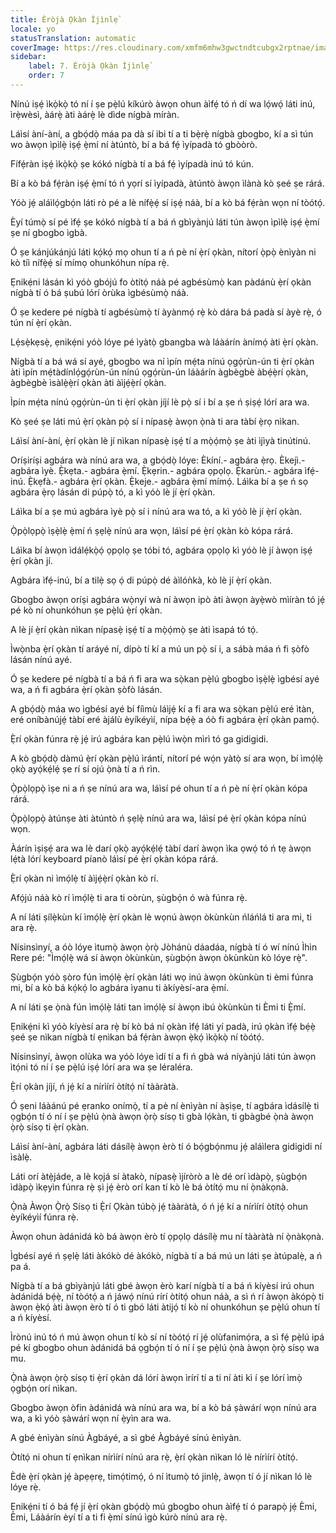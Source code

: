 ```yaml
---
title: Èròjà Ọkàn Ìjìnlẹ̀
locale: yo
statusTranslation: automatic
coverImage: https://res.cloudinary.com/xmfm6mhw3gwctndtcubgx2rptnae/image/upload/v1741354419/small_cover_la_gran_rebelion_28716e29d2.webp
sidebar:
    label: 7. Èròjà Ọkàn Ìjìnlẹ̀
    order: 7
---
```

Nínú iṣẹ́ ìkọ̀kọ̀ tó ní í ṣe pẹ̀lú kíkúrò àwọn ohun àìfẹ́ tó ń dí wa lọ́wọ́ láti inú, ìrẹ̀wèsì, àárẹ̀ àti àárẹ̀ lè dìde nígbà míràn.

Láìsí àní-àní, a gbọ́dọ̀ máa pa dà sí ibi tí a ti bẹ̀rẹ̀ nígbà gbogbo, kí a sì tún wo àwọn ìpìlẹ̀ iṣẹ́ ẹ̀mí ní àtúntò, bí a bá fẹ́ ìyípadà tó gbòòrò.

Fífẹ́ràn iṣẹ́ ìkọ̀kọ̀ ṣe kókó nígbà tí a bá fẹ́ ìyípadà inú tó kún.

Bí a kò bá fẹ́ràn iṣẹ́ ẹ̀mí tó ń yọrí sí ìyípadà, àtúntò àwọn ìlànà kò ṣeé ṣe rárá.

Yóò jẹ́ aláìlọ́gbọ́n láti rò pé a lè nífẹ̀ẹ́ sí iṣẹ́ náà, bí a kò bá fẹ́ràn wọn ní tòótọ́.

Èyí túmọ̀ sí pé ìfẹ́ ṣe kókó nígbà tí a bá ń gbìyànjú láti tún àwọn ìpìlẹ̀ iṣẹ́ ẹ̀mí ṣe ní gbogbo ìgbà.

Ó ṣe kánjúkánjú láti kọ́kọ́ mọ ohun tí a ń pè ní ẹ̀rí ọkàn, nítorí ọ̀pọ̀ ènìyàn ni kò tíì nífẹ̀ẹ́ sí mímọ ohunkóhun nípa rẹ̀.

Ẹnikẹ́ni lásán kì yóò gbójú fo òtítọ́ náà pé agbésùmọ̀ kan pàdánù ẹ̀rí ọkàn nígbà tí ó bá ṣubú lórí òrùka ìgbésùmọ̀ náà.

Ó ṣe kedere pé nígbà tí agbésùmọ̀ tí àyànmọ́ rẹ̀ kò dára bá padà sí àyè rẹ̀, ó tún ní ẹ̀rí ọkàn.

Lẹ́sẹ̀kẹsẹ̀, ẹnikẹ́ni yóò lóye pé ìyàtọ̀ gbangba wà láàárín ànímọ́ àti ẹ̀rí ọkàn.

Nígbà tí a bá wá sí ayé, gbogbo wa ní ìpín mẹ́ta nínú ọgọ́rùn-ún ti ẹ̀rí ọkàn àti ìpín mẹ́tàdínlọ́gọ́rùn-ún nínú ọgọ́rùn-ún láàárín àgbègbè àbẹ́ẹ̀rí ọkàn, àgbègbè ìsàlẹ̀ẹ̀rí ọkàn àti àìjẹ́ẹ̀rí ọkàn.

Ìpín mẹ́ta nínú ọgọ́rùn-ún ti ẹ̀rí ọkàn jíjí lè pọ̀ sí i bí a ṣe ń ṣiṣẹ́ lórí ara wa.

Kò ṣeé ṣe láti mú ẹ̀rí ọkàn pọ̀ sí i nípasẹ̀ àwọn ọ̀nà ti ara tàbí ẹ̀rọ nìkan.

Láìsí àní-àní, ẹ̀rí ọkàn lè jí nìkan nípasẹ̀ iṣẹ́ tí a mọ̀ọ́mọ̀ ṣe àti ìjìyà tinútinú.

Oríṣiríṣi agbára wà nínú ara wa, a gbọ́dọ̀ lóye: Èkíní.- agbára ẹ̀rọ. Èkejì.- agbára ìyè. Ẹ̀kẹta.- agbára ẹ̀mí. Ẹ̀kẹrin.- agbára ọpọlọ. Ẹ̀karùn.- agbára ìfẹ́-inú. Ẹ̀kẹfà.- agbára ẹ̀rí ọkàn. Ẹ̀keje.- agbára ẹ̀mí mímọ́. Láìka bí a ṣe ń sọ agbára ẹ̀rọ lásán di púpọ̀ tó, a kì yóò lè jí ẹ̀rí ọkàn.

Láìka bí a ṣe mú agbára ìyè pọ̀ sí i nínú ara wa tó, a kì yóò lè jí ẹ̀rí ọkàn.

Ọ̀pọ̀lọpọ̀ ìṣẹ̀lẹ̀ ẹ̀mí ń ṣẹlẹ̀ nínú ara wọn, láìsí pé ẹ̀rí ọkàn kò kópa rárá.

Láìka bí àwọn ìdálẹ́kọ̀ọ́ ọpọlọ ṣe tóbi tó, agbára ọpọlọ kì yóò lè jí àwọn iṣẹ́ ẹ̀rí ọkàn jí.

Agbára ìfẹ́-inú, bí a tilẹ̀ sọ ọ́ di púpọ̀ dé àìlóǹkà, kò lè jí ẹ̀rí ọkàn.

Gbogbo àwọn oríṣi agbára wọ̀nyí wà ní àwọn ipò àti àwọn àyẹ̀wò mìíràn tó jẹ́ pé kò ní ohunkóhun ṣe pẹ̀lú ẹ̀rí ọkàn.

A lè jí ẹ̀rí ọkàn nìkan nípasẹ̀ iṣẹ́ tí a mọ̀ọ́mọ̀ ṣe àti ìsapá tó tọ́.

Ìwọ̀nba ẹ̀rí ọkàn tí aráyé ní, dípò tí kí a mú un pọ̀ sí i, a sábà máa ń fi ṣòfò lásán nínú ayé.

Ó ṣe kedere pé nígbà tí a bá ń fi ara wa sọ̀kan pẹ̀lú gbogbo ìṣẹ̀lẹ̀ ìgbésí ayé wa, a ń fi agbára ẹ̀rí ọkàn ṣòfò lásán.

A gbọ́dọ̀ máa wo ìgbésí ayé bí fíìmù láìjẹ́ kí a fi ara wa sọ̀kan pẹ̀lú eré ìtàn, eré oníbànújẹ́ tàbí eré àjálù èyíkéyìí, nípa bẹ́ẹ̀ a óò fi agbára ẹ̀rí ọkàn pamọ́.

Ẹ̀rí ọkàn fúnra rẹ̀ jẹ́ irú agbára kan pẹ̀lú ìwọ̀n mìrì tó ga gidigidi.

A kò gbọ́dọ̀ dàmú ẹ̀rí ọkàn pẹ̀lú ìrántí, nítorí pé wọ́n yàtọ̀ sí ara wọn, bí ìmọ́lẹ̀ ọkọ̀ ayọ́kẹ́lẹ́ ṣe rí sí ojú ọ̀nà tí a ń rìn.

Ọ̀pọ̀lọpọ̀ ìṣe ni a ń ṣe nínú ara wa, láìsí pé ohun tí a ń pè ní ẹ̀rí ọkàn kópa rárá.

Ọ̀pọ̀lọpọ̀ àtúnṣe àti àtúntò ń ṣẹlẹ̀ nínú ara wa, láìsí pé ẹ̀rí ọkàn kópa nínú wọn.

Àárín ìṣiṣẹ́ ara wa lè darí ọkọ̀ ayọ́kẹ́lẹ́ tàbí darí àwọn ìka ọwọ́ tó ń tẹ àwọn lẹ́tà lórí keyboard píanò láìsí pé ẹ̀rí ọkàn kópa rárá.

Ẹ̀rí ọkàn ni ìmọ́lẹ̀ tí àìjẹ́ẹ̀rí ọkàn kò rí.

Afọ́jú náà kò rí ìmọ́lẹ̀ ti ara ti oòrùn, ṣùgbọ́n ó wà fúnra rẹ̀.

A ní láti ṣílẹ̀kùn kí ìmọ́lẹ̀ ẹ̀rí ọkàn lè wọnú àwọn òkùnkùn ńláńlá ti ara mi, ti ara rẹ̀.

Nísinsìnyí, a óò lóye ìtumọ̀ àwọn ọ̀rọ̀ Jòhánù dáadáa, nígbà tí ó wí nínú Ìhìn Rere pé: "Ìmọ́lẹ̀ wá sí àwọn òkùnkùn, ṣùgbọ́n àwọn òkùnkùn kò lóye rẹ̀".

Ṣùgbọ́n yóò ṣòro fún ìmọ́lẹ̀ ẹ̀rí ọkàn láti wọ inú àwọn òkùnkùn ti èmi fúnra mi, bí a kò bá kọ́kọ́ lo agbára ìyanu ti àkíyèsí-ara ẹ̀mí.

A ní láti ṣe ọ̀nà fún ìmọ́lẹ̀ láti tan ìmọ́lẹ̀ sí àwọn ibú òkùnkùn ti Èmi ti Ẹ̀mí.

Ẹnikẹ́ni kì yóò kíyèsí ara rẹ̀ bí kò bá ní ọkàn ìfẹ́ láti yí padà, irú ọkàn ìfẹ́ bẹ́ẹ̀ ṣeé ṣe nìkan nígbà tí ẹnìkan bá fẹ́ràn àwọn ẹ̀kọ́ ìkọ̀kọ̀ ní tòótọ́.

Nísinsìnyí, àwọn olùka wa yóò lóye ìdí tí a fi ń gbà wá níyànjú láti tún àwọn ìtọ́ni tó ní í ṣe pẹ̀lú iṣẹ́ lórí ara wa ṣe léraléra.

Ẹ̀rí ọkàn jíjí, ń jẹ́ kí a nírìírí òtítọ́ ní tààràtà.

Ó ṣeni láàánú pé ẹranko onímọ̀, tí a pè ní ènìyàn ní àṣìṣe, tí agbára ìdásílẹ̀ ti ọgbọ́n tí ó ní í ṣe pẹ̀lú ọ̀nà àwọn ọ̀rọ̀ sísọ ti gbà lọ́kàn, ti gbàgbé ọ̀nà àwọn ọ̀rọ̀ sísọ ti ẹ̀rí ọkàn.

Láìsí àní-àní, agbára láti dásílẹ̀ àwọn èrò tí ó bọ́gbọ́nmu jẹ́ aláìlera gidigidi ní ìsàlẹ̀.

Láti orí àtẹ̀jáde, a lè kọjá sí àtakò, nípasẹ̀ ìjíròrò a lè dé orí ìdàpọ̀, ṣùgbọ́n ìdàpọ̀ ìkẹyìn fúnra rẹ̀ ṣì jẹ́ èrò orí kan tí kò lè bá òtítọ́ mu ní ọ̀nàkọnà.

Ọ̀nà Àwọn Ọ̀rọ̀ Sísọ ti Ẹ̀rí Ọkàn túbọ̀ jẹ́ tààràtà, ó ń jẹ́ kí a nírìírí òtítọ́ ohun èyíkéyìí fúnra rẹ̀.

Àwọn ohun àdánidá kò bá àwọn èrò tí ọpọlọ dásílẹ̀ mu ní tààràtà ní ọ̀nàkọnà.

Ìgbésí ayé ń ṣẹlẹ̀ láti àkókò dé àkókò, nígbà tí a bá mú un láti ṣe àtúpalẹ̀, a ń pa á.

Nígbà tí a bá gbìyànjú láti gbé àwọn èrò karí nígbà tí a bá ń kíyèsí irú ohun àdánidá bẹ́ẹ̀, ní tòótọ́ a ń jáwọ́ nínú rírí òtítọ́ ohun náà, a sì ń rí àwọn àkópọ̀ ti àwọn ẹ̀kọ́ àti àwọn èrò tí ó ti gbó láti àtijọ́ tí kò ní ohunkóhun ṣe pẹ̀lú ohun tí a ń kíyèsí.

Ìrònú inú tó ń mú àwọn ohun tí kò sí ní tòótọ́ rí jẹ́ olùfanimọ́ra, a sì fẹ́ pẹ̀lú ipá pé kí gbogbo ohun àdánidá bá ọgbọ́n tí ó ní í ṣe pẹ̀lú ọ̀nà àwọn ọ̀rọ̀ sísọ wa mu.

Ọ̀nà àwọn ọ̀rọ̀ sísọ ti ẹ̀rí ọkàn dá lórí àwọn ìrírí tí a ti ní àti kì í ṣe lórí ìmọ̀ ọgbọ́n orí nìkan.

Gbogbo àwọn òfin àdánidá wà nínú ara wa, bí a kò bá ṣàwárí wọn nínú ara wa, a kì yóò ṣàwárí wọn ní ẹ̀yìn ara wa.

A gbé ènìyàn sínú Àgbáyé, a sì gbé Àgbáyé sínú ènìyàn.

Òtítọ́ ni ohun tí ẹnìkan nírìírí nínú ara rẹ̀, ẹ̀rí ọkàn nìkan ló lè nírìírí òtítọ́.

Èdè ẹ̀rí ọkàn jẹ́ àpẹẹrẹ, timọ́timọ́, ó ní ìtumọ̀ tó jinlẹ̀, àwọn tí ó jí nìkan ló lè lóye rẹ̀.

Ẹnikẹ́ni tí ó bá fẹ́ jí ẹ̀rí ọkàn gbọ́dọ̀ mú gbogbo ohun àìfẹ́ tí ó parapọ̀ jẹ́ Èmi, Èmi, Láàárín èyí tí a ti fi ẹ̀mí sínú ìgò kúrò nínú ara rẹ̀.


